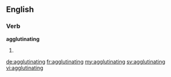 ==English==

===Verb===
'''agglutinating'''

# {{present participle of|agglutinate}}

[[de:agglutinating]]
[[fr:agglutinating]]
[[my:agglutinating]]
[[sv:agglutinating]]
[[vi:agglutinating]]